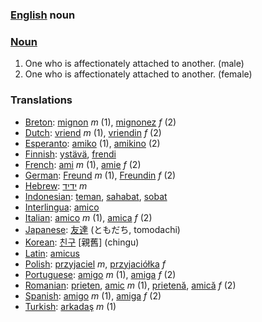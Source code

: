 ===[[English]] noun ===

===[[Noun]]===
#One who is affectionately attached to another. (male)
#One who is affectionately attached to another. (female)

===Translations===
*[[Breton]]: [[mignon]] ''m'' (1), [[mignonez]] ''f'' (2)
*[[Dutch]]: [[vriend]] ''m'' (1), [[vriendin]] ''f'' (2)
*[[Esperanto]]: [[amiko]] (1), [[amikino]] (2)
*[[Finnish]]: [[ystävä]], [[frendi]]
*[[French]]: [[ami]] ''m'' (1), [[amie]] ''f'' (2)
*[[German]]: [[Freund]] ''m'' (1), [[Freundin]] ''f'' (2)
*[[Hebrew]]: [[ידיד]] ''m''
*[[Indonesian]]: [[teman]], [[sahabat]], [[sobat]]
*[[Interlingua]]: [[amico]]
*[[Italian]]: [[amico]] ''m'' (1), [[amica]] ''f'' (2)
*[[Japanese]]: [[友達]] (ともだち, tomodachi)
*[[Korean]]: [[친구]] [親舊] (chingu)
*[[Latin]]: [[amicus]]
*[[Polish]]: [[przyjaciel]] ''m'', [[przyjaciółka]] ''f''
*[[Portuguese]]: [[amigo]] ''m'' (1), [[amiga]] ''f'' (2)
*[[Romanian]]: [[prieten]], [[amic]] ''m'' (1), [[prietenă]], [[amică]] ''f'' (2)
*[[Spanish]]: [[amigo]] ''m'' (1), [[amiga]] ''f'' (2)
*[[Turkish]]: [[arkadaş]] ''m'' (1)